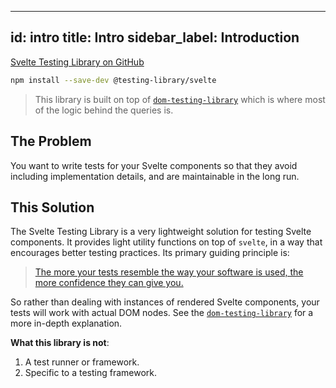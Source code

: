 
---
id: intro
title: Intro
sidebar_label: Introduction
---

[Svelte Testing Library on GitHub][gh]

[gh]: https://github.com/testing-library/svelte-testing-library

```bash npm2yarn
npm install --save-dev @testing-library/svelte
```

> This library is built on top of [`dom-testing-library`][dom-testing-library]
> which is where most of the logic behind the queries is.

[dom-testing-library]: ../dom-testing-library/intro.mdx

## The Problem

You want to write tests for your Svelte components so that they avoid including
implementation details, and are maintainable in the long run.

## This Solution

The Svelte Testing Library is a very lightweight solution for testing Svelte
components. It provides light utility functions on top of `svelte`, in a way
that encourages better testing practices. Its primary guiding principle is:

> [The more your tests resemble the way your software is used, the more
> confidence they can give you.][testing-library-blurb]

So rather than dealing with instances of rendered Svelte components, your tests
will work with actual DOM nodes. See the
[`dom-testing-library`][dom-solution-explainer] for a more in-depth explanation.

[testing-library-blurb]:
  https://twitter.com/kentcdodds/status/977018512689455106
[dom-solution-explainer]: ../dom-testing-library/intro.mdx#this-solution

**What this library is not**:

1.  A test runner or framework.
2.  Specific to a testing framework.
